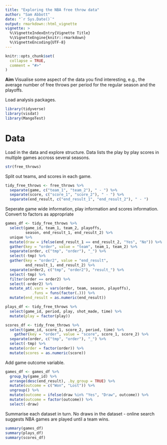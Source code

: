 ```yaml
---
title: "Exploring the NBA free throw data"
author: "Sam Abbott"
date: "`r Sys.Date()`"
output: rmarkdown::html_vignette
vignette: >
  %\VignetteIndexEntry{Vignette Title}
  %\VignetteEngine{knitr::rmarkdown}
  %\VignetteEncoding{UTF-8}
---
```


```r
knitr::opts_chunk$set(
  collapse = TRUE,
  comment = "#>"
)
```


**Aim** Visualise some aspect of the data you find interesting, e.g., the average number of free throws per period for the regular season and the playoffs.

Load analysis packages.

```r
library(tidyverse)
library(visdat)
library(MangoTest)
```

# Data 

Load in the data and explore structure. Data lists the play by play scores in multiple games accross several seasons.

```r
str(free_throws)
```

Split out teams, and scores in each game.

```r
tidy_free_throws <- free_throws %>% 
  separate(game, c("team_1", "team_2"), " - ") %>% 
  separate(score, c("score_1", "score_2"), " - ") %>% 
  separate(end_result, c("end_result_1", "end_result_2"), " - ")
```



Seperate game wide information, play information and scores information. Convert to factors as appropriate

```r
games_df <- tidy_free_throws %>% 
  select(game_id, team_1, team_2, playoffs,
         season, end_result_1, end_result_2) %>% 
  unique %>% 
  mutate(draw = ifelse(end_result_1 == end_result_2, "Yes", "No")) %>% 
  gather(key = "order", value = "team", team_1, team_2) %>% 
  separate(order, c("tmp", "order"), "_") %>% 
  select(-tmp) %>% 
  gather(key = "order2", value = "end_result", 
         end_result_1, end_result_2) %>% 
  separate(order2, c("tmp", "order2"), "result_") %>% 
  select(-tmp) %>% 
  filter(order == order2) %>% 
  select(-order2) %>% 
  mutate_at(.vars = vars(order, team, season, playoffs),
            .funs = funs(factor(.))) %>% 
  mutate(end_result = as.numeric(end_result))

plays_df <- tidy_free_throws %>% 
  select(game_id, period, play, shot_made, time) %>% 
  mutate(play = factor(play))

scores_df <- tidy_free_throws %>% 
  select(game_id, score_1, score_2, period, time) %>% 
    gather(key = "order", value = "score", score_1, score_2) %>% 
  separate(order, c("tmp", "order"), "_") %>% 
  select(-tmp) %>% 
  mutate(order = factor(order)) %>% 
  mutate(scores = as.numeric(score))
```

Add game outcome variable.

```r
games_df <- games_df %>% 
  group_by(game_id) %>%
  arrange(desc(end_result), .by_group = TRUE) %>% 
  mutate(outcome = c("Won", "Lost")) %>% 
  ungroup() %>% 
  mutate(outcome = ifelse(draw %in% "Yes", "Draw", outcome)) %>% 
  mutate(outcome = factor(outcome)) %>% 
  select(-draw)
```

Summarise each dataset in turn. No draws in the dataset - online search suggests NBA games are played until a team wins.

```r
summary(games_df)
summary(plays_df)
summary(scores_df)
```

